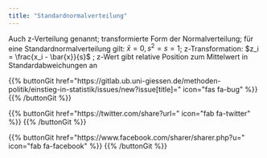```yaml
---
title: "Standardnormalverteilung"
---
```


Auch z-Verteilung genannt; transformierte Form der Normalverteilung; für eine Standardnormalverteilung gilt: $\bar{x}=0, s^2 =s=1$; z-Transformation: $z_i = \frac{x_i - \bar{x}}{s}$ ; z-Wert gibt relative Position zum Mittelwert in Standardabweichungen an

{{% buttonGit href=\"https\:\/\/gitlab.ub.uni-giessen.de\/methoden-politik\/einstieg-in-statistik\/issues\/new?issue[title]=\" icon=\"fas fa-bug\" %}} {{% /buttonGit %}} 

{{% buttonGit href=\"https\:\/\/twitter.com\/share?url=\" icon=\"fab fa-twitter\" %}} {{% /buttonGit %}}

{{% buttonGit href=\"https\:\/\/www.facebook.com\/sharer\/sharer.php?u=\" icon=\"fab fa-facebook\" %}} {{% /buttonGit %}}

